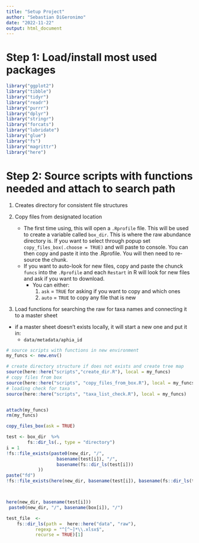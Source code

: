 ```yaml
---
title: "Setup Project"
author: "Sebastian DiGeronimo"
date: "2022-11-22"
output: html_document
---
```


# Step 1: Load/install most used packages 
```r
library("ggplot2")
library("tibble")
library("tidyr")
library("readr")
library("purrr")
library("dplyr")
library("stringr")
library("forcats")
library("lubridate")
library("glue")
library("fs")
library("magrittr")
library("here")
```

# Step 2: Source scripts with functions needed and attach to search path

1. Creates directory for consistent file structures

2. Copy files from designated location
    - The first time using, this will open a `.Rprofile` file. This will be used to create a variable called `box_dir`. This is where the raw abundance directory is. If you want to select through popup set `copy_files_box(.choose = TRUE)` and will paste to console. You can then copy and paste it into the .Rprofile. You will then need to re-source the chunk.
    - If you want to auto-look for new files, copy and paste the chunck `funcs` into the `.Rprofile` and each `Restart` in R will look for new files and ask if you want to download. 
        - You can either:
            1. `ask` = `TRUE` for asking if you want to copy and which ones
            2. `auto` = `TRUE` to copy any file that is new

3. Load functions for searching the raw for taxa names and connecting it to a master sheet
- if a master sheet doesn't exists locally, it will start a new one and put it in:
    - `data/metadata/aphia_id`

```r
# source scripts with functions in new environment
my_funcs <- new.env()

# create directory structure if does not exists and create tree map
source(here::here("scripts","create_dir.R"), local = my_funcs)
# copy files from box
source(here::here("scripts", "copy_files_from_box.R"), local = my_funcs)
# loading check for taxa
source(here::here("scripts", "taxa_list_check.R"), local = my_funcs)


attach(my_funcs)
rm(my_funcs)

copy_files_box(ask = TRUE)

```

```r
test <- box_dir  %>%
        fs::dir_ls(., type = "directory")
i = 1
!fs::file_exists(paste0(new_dir, "/",
                   basename(test[i]), "/",
                   basename(fs::dir_ls(test[i]))
            ))
paste("fd")
!fs::file_exists(here(new_dir, basename(test[i]), basename(fs::dir_ls(test[i]))))



here(new_dir, basename(test[i]))
 paste0(new_dir, "/", basename(box[i]), "/")
```

```r
test_file  <-
    fs::dir_ls(path =  here::here("data", "raw"),
           regexp = "^[^~]*\\.xlsx$",
           recurse = TRUE)[1]
```

